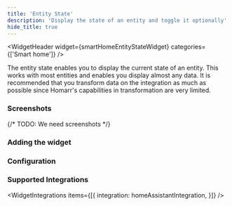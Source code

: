 ```yaml
---
title: 'Entity State'
description: 'Display the state of an entity and toggle it optionally'
hide_title: true
---
```




<WidgetHeader
  widget={smartHomeEntityStateWidget}
  categories={['Smart home']}
/>

The entity state enables you to display the current state of an entity.
This works with most entities and enables you display almost any data. 
It is recommended that you transform data on the integration as much as possible since Homarr's capabilities in transformation are very limited.

### Screenshots

{/* TODO: We need screenshots */}

### Adding the widget

<AddingWidget />

### Configuration
<WidgetConfig configuration={smartHomeEntityStateWidget.configuration} />

### Supported Integrations

<WidgetIntegrations items={[{
    integration: homeAssistantIntegration,
}]} />